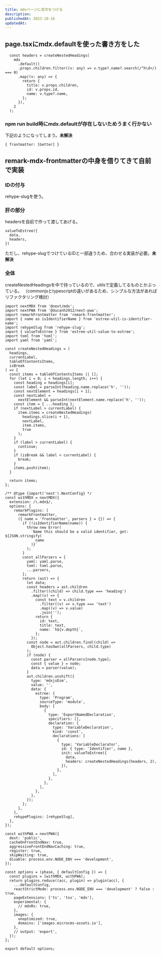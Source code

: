```yaml
---
title: mdxページに目次をつける
description:
publishedAt: 2023-10-16
updatedAt:
---
```


## page.tsxにmdx.defaultを使った書き方をした
```
  const headers = createNestedHeadings(
    mdx
      .default()
      .props.children.filter((v: any) => v.type?.name?.search(/^h\d+/) === 0)
      .map((v: any) => {
        return {
          title: v.props.children,
          id: v.props.id,
          name: v.type?.name,
        };
      }),
    2
  );
```

### npm run build時にmdx.defaultが存在しないためうまく行かない
下記のようになってしまう。**未解決**
```
{ frontmatter: [Getter] }
```


## remark-mdx-frontmatterの中身を借りてきて自前で実装

### IDの付与
rehype-slugを使う。

### 肝の部分
headersを自前で作って渡してあげる。
```
valueToEstree({
  data,
  headers,
})
```
ただし、rehype-slugでつけているIDと一部違うため、合わせる実装が必要。**未解決**

### 全体
createNestedHeadingsを中で持っているので、utilsで定義してるものとかぶっている。
（commonjsとtypescriptの違いがあるため、シンプルな方法があればリファクタリング検討）

```
import nextMDX from '@next/mdx';
import nextPWA from '@ducanh2912/next-pwa';
import remarkFrontmatter from 'remark-frontmatter';
import { name as isIdentifierName } from 'estree-util-is-identifier-name';
import rehypeSlug from 'rehype-slug';
import { valueToEstree } from 'estree-util-value-to-estree';
import toml from 'toml';
import yaml from 'yaml';

const createNestedHeadings = (
  headings,
  currentLabel,
  tableOfContentsItems,
  isBreak
) => {
  const items = tableOfContentsItems || [];
  for (let i = 0; i < headings.length; i++) {
    const heading = headings[i];
    const label = parseInt(heading.name.replace('h', ''));
    const nextElement = headings[i + 1];
    const nextLabel =
      nextElement && parseInt(nextElement.name.replace('h', ''));
    const item = { ...heading };
    if (nextLabel > currentLabel) {
      item.items = createNestedHeadings(
        headings.slice(i + 1),
        nextLabel,
        item.items,
        true
      );
    }
    if (label > currentLabel) {
      continue;
    }
    if (isBreak && label < currentLabel) {
      break;
    }
    items.push(item);
  }

  return items;
};

/** @type {import('next').NextConfig} */
const withMDX = nextMDX({
  extension: /\.mdx$/,
  options: {
    remarkPlugins: [
      remarkFrontmatter,
      ({ name = 'frontmatter', parsers } = {}) => {
        if (!isIdentifierName(name)) {
          throw new Error(
            `Name this should be a valid identifier, got: ${JSON.stringify(
              name
            )}`
          );
        }
        const allParsers = {
          yaml: yaml.parse,
          toml: toml.parse,
          ...parsers,
        };
        return (ast) => {
          let data;
          const headers = ast.children
            .filter((child) => child.type === 'heading')
            .map((v) => {
              const text = v.children
                .filter((v) => v.type === 'text')
                .map((v) => v.value)
                .join('');
              return {
                id: text,
                title: text,
                name: `h${v.depth}`,
              };
            });
          const node = ast.children.find((child) =>
            Object.hasOwn(allParsers, child.type)
          );
          if (node) {
            const parser = allParsers[node.type];
            const { value } = node;
            data = parser(value);
          }
          ast.children.unshift({
            type: 'mdxjsEsm',
            value: '',
            data: {
              estree: {
                type: 'Program',
                sourceType: 'module',
                body: [
                  {
                    type: 'ExportNamedDeclaration',
                    specifiers: [],
                    declaration: {
                      type: 'VariableDeclaration',
                      kind: 'const',
                      declarations: [
                        {
                          type: 'VariableDeclarator',
                          id: { type: 'Identifier', name },
                          init: valueToEstree({
                            data,
                            headers: createNestedHeadings(headers, 2),
                          }),
                        },
                      ],
                    },
                  },
                ],
              },
            },
          });
        };
      },
    ],
    rehypePlugins: [rehypeSlug],
  },
});

const withPWA = nextPWA({
  dest: 'public',
  cacheOnFrontEndNav: true,
  aggressiveFrontEndNavCaching: true,
  register: true,
  skipWaiting: true,
  disable: process.env.NODE_ENV === 'development',
});

const options = (phase, { defaultConfig }) => {
  const plugins = [withMDX, withPWA];
  return plugins.reduce((acc, plugin) => plugin(acc), {
    ...defaultConfig,
    reactStrictMode: process.env.NODE_ENV === 'development' ? false : true,
    pageExtensions: ['ts', 'tsx', 'mdx'],
    experimental: {
      // mdxRs: true,
    },
    images: {
      unoptimized: true,
      domains: ['images.microcms-assets.io'],
    },
    // output: 'export',
  });
};

export default options;


```
